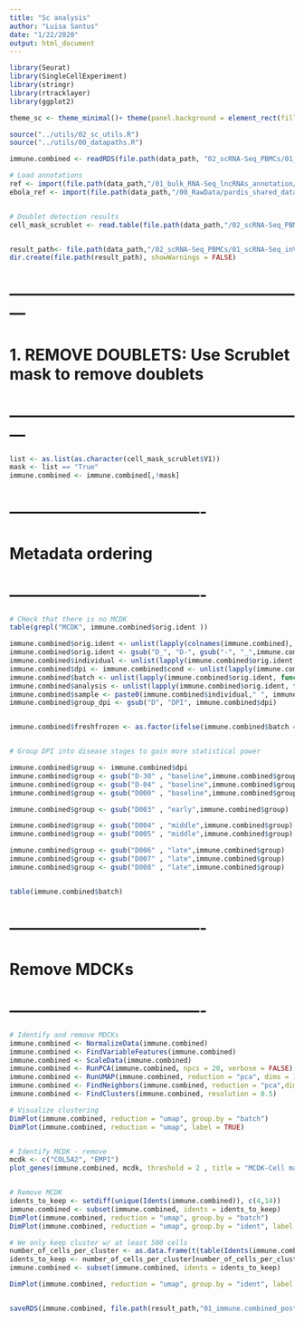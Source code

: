 ```yaml
---
title: "Sc analysis"
author: "Luisa Santus"
date: "1/22/2020"
output: html_document
---
```


```r
library(Seurat)
library(SingleCellExperiment)
library(stringr)
library(rtracklayer)
library(ggplot2)

theme_sc <- theme_minimal()+ theme(panel.background = element_rect(fill = "white", colour = "grey50"), panel.grid.major = element_blank(), panel.grid.minor = element_blank())+theme(legend.text = element_text(size=18))

source("../utils/02_sc_utils.R")
source("../utils/00_datapaths.R")

immune.combined <- readRDS(file.path(data_path, "02_scRNA-Seq_PBMCs/01_scRNA-Seq_inVivo_rhemac10/05_RObjects/01_QC/immune.combined_qc.rds"))

# Load annotations
ref <- import(file.path(data_path,"/01_bulk_RNA-Seq_lncRNAs_annotation/03_novel_lncRNAs_list/rheMac10_EBOV_and_novel_genenames.gtf"))
ebola_ref <- import(file.path(data_path,"/00_RawData/pardis_shared_data/sabeti-txnomics/shared-resources/HISAT2/EBOV-Kikwit/KU182905.1.gtf"))


# Doublet detection results 
cell_mask_scrublet <- read.table(file.path(data_path,"/02_scRNA-Seq_PBMCs/01_scRNA-Seq_inVivo_rhemac10/05_RObjects/02_DoubletDetection/immune.combined_scrublet_mask.txt"))


result_path<- file.path(data_path,"/02_scRNA-Seq_PBMCs/01_scRNA-Seq_inVivo_rhemac10/05_RObjects/03_prep")
dir.create(file.path(result_path), showWarnings = FALSE)

```

# ---------------------------------------------------------
#    1. REMOVE DOUBLETS: Use Scrublet mask to remove doublets 
# ---------------------------------------------------------

```r
list <- as.list(as.character(cell_mask_scrublet$V1))
mask <- list == "True"
immune.combined <- immune.combined[,!mask]
```



# -------------------------------------
#     Metadata ordering 
# -------------------------------------

```r

# CHeck that there is no MCDK 
table(grepl("MCDK", immune.combined$orig.ident ))

immune.combined$orig.ident <- unlist(lapply(colnames(immune.combined), function(x) strsplit(x, ".", fixed = T)[[1]][1]))
immune.combined$orig.ident <- gsub("D_", "D-", gsub("-", "_",immune.combined$orig.ident))
immune.combined$individual <- unlist(lapply(immune.combined$orig.ident, function(x) paste(unlist(str_split(x, "_")[[1]][1]))))
immune.combined$dpi <- immune.combined$cond <- unlist(lapply(immune.combined$orig.ident, function(x) unlist(str_split(x, "_")[[1]][2])))
immune.combined$batch <- unlist(lapply(immune.combined$orig.ident, function(x) unlist(str_split(x, "_")[[1]][3])))
immune.combined$analysis <- unlist(lapply(immune.combined$orig.ident, function(x) unlist(str_split(x, "_")[[1]][4])))
immune.combined$sample <- paste0(immune.combined$individual," ", immune.combined$dpi)
immune.combined$group_dpi <- gsub("D", "DPI", immune.combined$dpi)


immune.combined$freshfrozen <- as.factor(ifelse(immune.combined$batch =="fresh", 0, 1))


# Group DPI into disease stages to gain more statistical power

immune.combined$group <- immune.combined$dpi
immune.combined$group <- gsub("D-30" , "baseline",immune.combined$group)
immune.combined$group <- gsub("D-04" , "baseline",immune.combined$group)
immune.combined$group <- gsub("D000" , "baseline",immune.combined$group)

immune.combined$group <- gsub("D003" , "early",immune.combined$group)

immune.combined$group <- gsub("D004" , "middle",immune.combined$group)
immune.combined$group <- gsub("D005" , "middle",immune.combined$group)

immune.combined$group <- gsub("D006" , "late",immune.combined$group)
immune.combined$group <- gsub("D007" , "late",immune.combined$group)
immune.combined$group <- gsub("D008" , "late",immune.combined$group)


table(immune.combined$batch)

```
# -------------------------------------
#     Remove MDCKs 
# -------------------------------------

```r
# Identify and remove MDCKs 
immune.combined <- NormalizeData(immune.combined)
immune.combined <- FindVariableFeatures(immune.combined)
immune.combined <- ScaleData(immune.combined)
immune.combined <- RunPCA(immune.combined, npcs = 20, verbose = FALSE)
immune.combined <- RunUMAP(immune.combined, reduction = "pca", dims = 1:20)
immune.combined <- FindNeighbors(immune.combined, reduction = "pca",dims = 1:20 )
immune.combined <- FindClusters(immune.combined, resolution = 0.5)

# Visualize clustering
DimPlot(immune.combined, reduction = "umap", group.by = "batch")
DimPlot(immune.combined, reduction = "umap", label = TRUE)


# Identify MCDK - remove
mcdk <- c("COL5A2", "EMP1")
plot_genes(immune.combined, mcdk, threshold = 2 , title = "MCDK-Cell markers expression", col = "#CA4866")


# Remove MCDK 
idents_to_keep <- setdiff(unique(Idents(immune.combined)), c(4,14))
immune.combined <- subset(immune.combined, idents = idents_to_keep)
DimPlot(immune.combined, reduction = "umap", group.by = "batch")
DimPlot(immune.combined, reduction = "umap", group.by = "ident", label = TRUE)

# We only keep cluster w/ at least 500 cells
number_of_cells_per_cluster <- as.data.frame(t(table(Idents(immune.combined))))
idents_to_keep <- number_of_cells_per_cluster[number_of_cells_per_cluster$Freq> 500, ]$Var2
immune.combined <- subset(immune.combined, idents = idents_to_keep)

DimPlot(immune.combined, reduction = "umap", group.by = "ident", label = TRUE)


saveRDS(immune.combined, file.path(result_path,"01_immune.combined_post_scrublet_mdkremoved.rds"))
```


